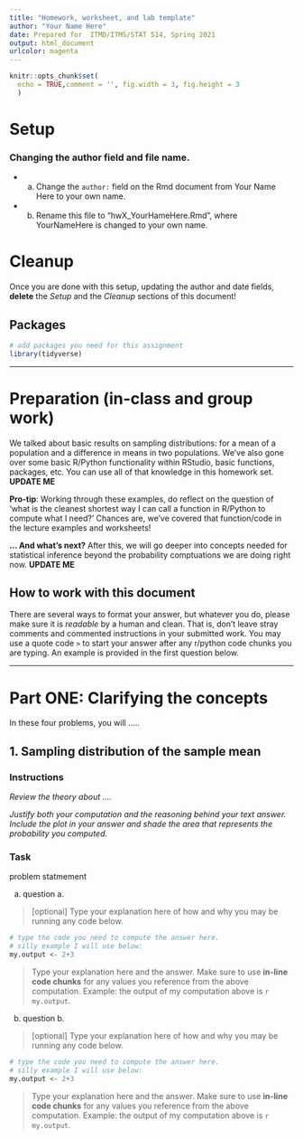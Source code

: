 ```yaml
---
title: "Homework, worksheet, and lab template"
author: "Your Name Here"
date: Prepared for  ITMD/ITMS/STAT 514, Spring 2021
output: html_document
urlcolor: magenta
---
```



```r
knitr::opts_chunk$set(
  echo = TRUE,comment = '', fig.width = 3, fig.height = 3
  )
```


# Setup


### Changing the author field and file name.

* (a) Change the `author:` field on the Rmd document from Your Name Here to your own name.

* (b) Rename this file to "hwX_YourHameHere.Rmd", where YourNameHere is changed to your own name.

# Cleanup 
Once you are done with this setup, updating the author and date fields, **delete** the *Setup* and the *Cleanup* sections of this document! 


##  Packages

```r
# add packages you need for this assignment
library(tidyverse) 
```


----- 


# Preparation (in-class and group work)

 We talked about basic results on sampling distributions: for a mean of a population and a difference in means in two populations. We've also gone over some basic R/Python functionality within RStudio, basic functions, packages, etc. You can use all of that knowledge in this homework set. **UPDATE ME**

**Pro-tip**: Working through these examples, do reflect on the question of 'what is the cleanest shortest way I can call a function in R/Python to compute what I need?' Chances are, we've covered that function/code in the lecture examples and worksheets! 

**... And what's next?** After this, we will go deeper into concepts needed for statistical inference beyond the probability comptuations we are doing right now. **UPDATE ME**



## How to work with this document

There are several ways to format your answer, but whatever you do, please make sure it is *readable* by a human and clean. That is, don't leave stray comments and commented instructions in your submitted work. You may use a quote code `>` to start your answer after any r/python code chunks you are typing. An example is provided in the first question below. 

----- 

# Part ONE: Clarifying the concepts
In these four problems, you will ..... 

## 1. Sampling distribution of the sample mean
### Instructions
_Review the theory about ...._

*Justify both your computation and the reasoning behind your text  answer. Include the plot in your answer and shade the area that represents the probability you computed.* 


### Task
problem statmement 

(a) question a.

> [optional] Type your explanation here of how and why you may be running any code below. 

```r
# type the code you need to compute the answer here.
# silly example I will use below: 
my.output <- 2+3 
```

> Type your explanation here and the answer. Make sure to use **in-line code chunks** for any values you reference from the above computation. Example: the output of my computation above is `r my.output`. 

(b) question b. 

> [optional] Type your explanation here of how and why you may be running any code below. 

```r
# type the code you need to compute the answer here.
# silly example I will use below: 
my.output <- 2+3 
```

> Type your explanation here and the answer. Make sure to use **in-line code chunks** for any values you reference from the above computation. Example: the output of my computation above is `r my.output`. 
